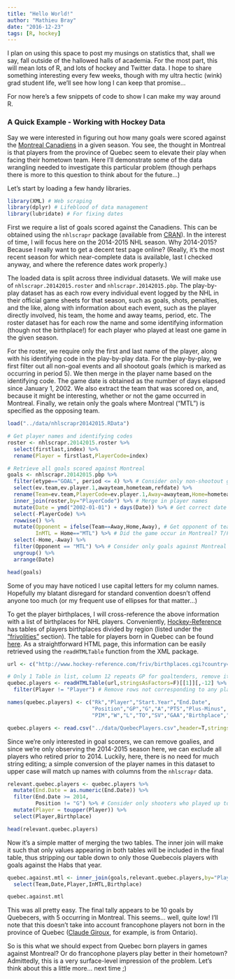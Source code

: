 ```yaml
---
title: "Hello World!"
author: "Mathieu Bray"
date: "2016-12-23"
tags: [R, hockey]
---
```


I plan on using this space to post my musings on statistics that, shall we say, fall outside of the hallowed halls of academia. For the most part, this will mean lots of R, and lots of hockey and Twitter data. I hope to share something interesting every few weeks, though with my ultra hectic (wink) grad student life, we'll see how long I can keep that promise...

For now here's a few snippets of code to show I can make my way around R. 

### A Quick Example - Working with Hockey Data

Say we were interested in figuring out how many goals were scored against the [Montreal Canadiens](https://www.nhl.com/canadiens) in a given season. You see, the thought in Montreal is that players from the province of Quebec seem to elevate their play when facing their hometown team. Here I'll demonstrate some of the data wrangling needed to investigate this particular problem (though perhaps there is more to this question to think about for the future...)

Let's start by loading a few handy libraries.


```r
library(XML) # Web scraping
library(dplyr) # Lifeblood of data management
library(lubridate) # For fixing dates
```

First we require a list of goals scored against the Canadiens. This can be obtained using the `nhlscrapr` package (available from [CRAN](https://cran.r-project.org/web/packages/nhlscrapr/index.html)). In the interest of time, I will focus here on the 2014-2015 NHL season. Why 2014-2015? Because I really want to get a decent test page online? (Really, it's the most recent season for which near-complete data is available, last I checked anyway, and where the reference dates work properly.)

The loaded data is split across three individual datasets. We will make use of `nhlscrapr.20142015.roster` and `nhlscrapr.20142015.pbp`. The play-by-play dataset has as each row every individual event logged by the NHL in their official game sheets for that season, such as goals, shots, penalties, and the like, along with information about each event, such as the player directly involved, his team, the home and away teams, period, etc. The roster dataset has for each row the name and some identifying information (though not the birthplace!) for each player who played at least one game in the given season. 

For the roster, we require only the first and last name of the player, along with his identifying code in the play-by-play data. For the play-by-play, we first filter out all non-goal events and all shootout goals (which is marked as occurring in period 5). We then merge in the player name based on the identifying code. The game date is obtained as the number of days elapsed since January 1, 2002. We also extract the team that was scored on, and, because it might be interesting, whether or not the game occurred in Montreal. Finally, we retain only the goals where Montreal ("MTL") is specified as the opposing team.

```r

load("../data/nhlscrapr20142015.RData")

# Get player names and identifying codes 
roster <- nhlscrapr.20142015.roster %>% 
  select(firstlast,index) %>%
  rename(Player = firstlast,PlayerCode=index)

# Retrieve all goals scored against Montreal
goals <- nhlscrapr.20142015.pbp %>% 
  filter(etype=="GOAL", period <= 4) %>% # Consider only non-shootout goals
  select(ev.team,ev.player.1,awayteam,hometeam,refdate) %>%
  rename(Team=ev.team,PlayerCode=ev.player.1,Away=awayteam,Home=hometeam,Date=refdate) %>%
  inner_join(roster,by="PlayerCode") %>% # Merge in player names
  mutate(Date = ymd("2002-01-01") + days(Date)) %>% # Get correct date
  select(-PlayerCode) %>%
  rowwise() %>%
  mutate(Opponent = ifelse(Team==Away,Home,Away), # Get opponent of team that scored
         InMTL = Home=="MTL") %>% # Did the game occur in Montreal? T/F
  select(-Home,-Away) %>%
  filter(Opponent == "MTL") %>% # Consider only goals against Montreal
  ungroup() %>%
  arrange(Date)

head(goals)

```

Some of you may have noticed I use capital letters for my column names. Hopefully my blatant disregard for standard convention doesn't offend anyone too much (or my frequent use of ellipses for that matter...)

To get the player birthplaces, I will cross-reference the above information with a list of birthplaces for NHL players. Conveniently, [Hockey-Reference](http://www.hockey-reference.com/) has tables of players birthplaces divided by region (listed under the ["frivolities"](http://www.hockey-reference.com/friv/) section). The table for players born in Quebec can be found [here](http://www.hockey-reference.com/friv/birthplaces.cgi?country=CA&province=QC&state=). As a straightforward HTML page, this information can be easily retrieved using the `readHTMLTable` function from the XML package.


```r
url <- c("http://www.hockey-reference.com/friv/birthplaces.cgi?country=CA&province=QC&state=")

# Only 1 Table in list, column 12 repeats GP for goaltenders, remove it as the column name is the same as the previous and causes issues
quebec.players <- readHTMLTable(url,stringsAsFactors=F)[[1]][,-12] %>% 
  filter(Player != "Player") # Remove rows not corresponding to any player

names(quebec.players) <- c("Rk","Player","Start.Year","End.Date",
                           "Position","GP","G","A","PTS","Plus-Minus",
                           "PIM","W","L","TO","SV","GAA","Birthplace","Birth.Date","Death.Date")


```

```r
quebec.players <- read.csv("../data/QuebecPlayers.csv",header=T,stringsAsFactors=F)

```

Since we're only interested in goal scorers, we can remove goalies, and since we're only observing the 2014-2015 season here, we can exclude all players who retired prior to 2014. Luckily, here, there is no need for much string editing; a simple conversion of the player names in this dataset to upper case will match up names with columns from the `nhlscrapr` data.

```r
relevant.quebec.players <- quebec.players %>% 
  mutate(End.Date = as.numeric(End.Date)) %>%
  filter(End.Date >= 2014,
         Position != "G") %>% # Consider only shooters who played up to to 2014-2015 season
  mutate(Player = toupper(Player)) %>%
  select(Player,Birthplace)

head(relevant.quebec.players)

```

Now it's a simple matter of merging the two tables. The inner join will make it such that only values appearing in both tables will be included in the final table, thus stripping our table down to only those Quebecois players with goals against the Habs that year.

```r

quebec.against.mtl <- inner_join(goals,relevant.quebec.players,by="Player") %>%
  select(Team,Date,Player,InMTL,Birthplace)

quebec.against.mtl

```

This was all pretty easy. The final tally appears to be 10 goals by Quebecers, with 5 occurring in Montreal. This seems... well, quite low! I'll note that this doesn't take into account francophone players not born in the province of Quebec ([Claude Giroux](https://www.nhl.com/player/claude-giroux-8473512), for example, is from Ontario). 

So is this what we should expect from Quebec born players in games against Montreal? Or do francophone players play better in their hometown? Admittedly, this is a very surface-level impression of the problem. Let's think about this a little more... next time ;)


